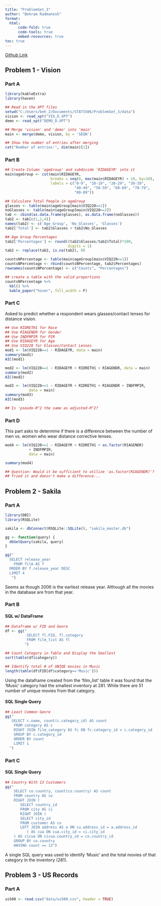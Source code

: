 ```yaml
---
title: "ProblemSet_3"
author: "Behram Radmanesh"
format: 
  html:
      code-fold: true
      code-tools: true
      embed-resources: true
toc: true
---
```


[Github Link](https://github.com/MediciPrime/STATS506/tree/main/ProblemSet_3)

## Problem 1 - Vision

### Part A

```r
library(kableExtra)
library(haven)

## Read in the XPT files
setwd("C:/Users/beh_2/Documents/STATS506/ProblemSet_3/data")
vision <- read_xpt("VIX_D.XPT")
demo <- read_xpt("DEMO_D.XPT")

## Merge 'vision' and 'demo' into 'main'
main <- merge(demo, vision, by = 'SEQN')

## Show the number of entries after merging
cat("Number of entries:", dim(main)[1])
```

### Part B

```r
## Create Column 'ageGroup' and subdivide 'RIDAGEYR' into it
main$ageGroup <- cut(main$RIDAGEYR, 
                     breaks = seq(0, max(main$RIDAGEYR) + 10, by=10),
                     labels = c("0-9", "10-19", "20-29", "30-39",
                                "40-49", "50-59", "60-69", "70-79",
                                "80-89"))

## Calculate Total People in ageGroup
glasses <- table(main$ageGroup[main$VIQ220==1])
noGlasses <- table(main$ageGroup[main$VIQ220==2])
tab <- cbind(as.data.frame(glasses), as.data.frame(noGlasses))
tab2 <- tab[c(1,2,4)]
names(tab2) <- c('Age_Group', 'No_Glasses', 'Glasses')
tab2['Total'] <- tab2$Glasses + tab2$No_Glasses

## Age Group Percentages
tab2['Percentages'] <- round((tab2$Glasses/tab2$Total)*100, 
                             digits = 1)
tab2 <- replace(tab2, is.na(tab2), 0)

countsNPercentage <- table(main$ageGroup[main$VIQ220==1])
countsNPercentage <- rbind(countsNPercentage, tab2$Percentages)
rownames(countsNPercentage) <- c("Counts", "Percentages")

## create a table with the valid proportions
countsNPercentage %>%
  kbl() %>%
  kable_paper("hover", full_width = F)
```

### Part C

Asked to predict whether a respondent wears glasses/contact lenses for distance vision.

```r
## Use RIDRETH1 for Race
## Use RIAGENDR for Gender
## Use INDFMPIR for PIR
## Use RIDAGEYR for Age
## Use VIQ220 for Glasses/Contact Lenses
mod1 <- lm(VIQ220==1 ~ RIDAGEYR, data = main)
summary(mod1)
AIC(mod1)

mod2 <- lm(VIQ220==1 ~ RIDAGEYR + RIDRETH1 + RIAGENDR, data = main)
summary(mod2)
AIC(mod2)

mod3 <- lm(VIQ220==1 ~ RIDAGEYR + RIDRETH1 + RIAGENDR + INDFMPIR,
           data = main)
summary(mod3)
AIC(mod3)

## Is 'pseudo-R^2 the same as adjusted-R^2?

```

### Part D

This part asks to determine if there is a difference between the number of men vs. women who wear distance corrective lenses.

```r
mod4 <- lm(VIQ220==1 ~ RIDAGEYR + RIDRETH1 + as.factor(RIAGENDR) 
           + INDFMPIR,
           data = main)

summary(mod4)

## Question: Would it be sufficient to utilize 'as.factor(RIAGENDR)'?
## Tried it and doesn't make a difference...
```


## Problem 2 - Sakila

### Part A
```r
library(DBI)
library(RSQLite)

sakila <- dbConnect(RSQLite::SQLite(), "sakila_master.db")

gg <- function(query) {
  dbGetQuery(sakila, query)
}

gg("
  SELECT release_year
    FROM film AS f
  ORDER BY f.release_year DESC
  LIMIT 4
   ")
```
Seems as though 2006 is the earliest release year. Although all the movies in the database are from that year.

### Part B

#### SQL w/ DataFrame

```r
## Dataframe w/ FID and Genre
df <- gg("
          SELECT fl.FID, fl.category
          FROM film_list AS fl
         ")

## Count Category in Table and Display the Smallest
sort(table(df$category))

## Identify total # of UNIQE movies in Music
length(table(df$FID[df$category=='Music']))

```

Using the dataframe created from the 'film_list' table it was found that the 'Music' category had the smallest inventory at 281. While there are 51 number of unique movies from that category. 

#### SQL Single Query

```r
## Least Common Genre
gg("
   SELECT c.name, count(c.category_id) AS count
    FROM category AS c
    RIGHT JOIN film_category AS fc ON fc.category_id = c.category_id
    GROUP BY c.category_id
    ORDER BY count
    LIMIT 1
  ")

```

### Part C

#### SQL Single Query
```r
## Country With 13 Customers
gg("
    SELECT co.country, count(co.country) AS count
    FROM country AS co
    RIGHT JOIN (
       SELECT country_id
       FROM city AS ci
       RIGHT JOIN (
       SELECT city_id
       FROM customer AS cu
       LEFT JOIN address AS a ON cu.address_id = a.address_id
          ) AS cua ON cua.city_id = ci.city_id
    ) AS cicua ON cicua.country_id = co.country_id
    GROUP BY co.country
    HAVING count == 13")


```

A single SQL query was used to identify 'Music' and the total movies of that category in the inventory (281).

## Problem 3 - US Records

### Part A

```r
us500 <- read.csv("data/us500.csv", header = TRUE)

```
